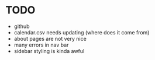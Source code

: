 # TODO

* github
* calendar.csv needs updating (where does it come from)
* about pages are not very nice
* many errors in nav bar
* sidebar styling is kinda awful
